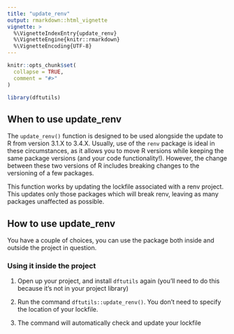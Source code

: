 ```yaml
---
title: "update_renv"
output: rmarkdown::html_vignette
vignette: >
  %\VignetteIndexEntry{update_renv}
  %\VignetteEngine{knitr::rmarkdown}
  %\VignetteEncoding{UTF-8}
---
```


```r
knitr::opts_chunk$set(
  collapse = TRUE,
  comment = "#>"
)
```

```r
library(dftutils)
```

## When to use update_renv

The `update_renv()` function is designed to be used alongside the update to R from version 3.1.X to 3.4.X. Usually, use of the `renv` package is ideal in these circumstances, as it allows you to move R versions while keeping the same package versions (and your code functionality!). However, the change between these two versions of R includes breaking changes to the versioning of a few packages. 

This function works by updating the lockfile associated with a renv project. This updates only those packages which will break renv, leaving as many packages unaffected as possible.

## How to use update_renv

You have a couple of choices, you can use the package both inside and outside the project in question.

### Using it inside the project

1. Open up your project, and install `dftutils` again (you'll need to do this because it's not in your project library)

2. Run the command `dftutils::update_renv()`. You don't need to specify the location of your lockfile.

3. The command will automatically check and update your lockfile
